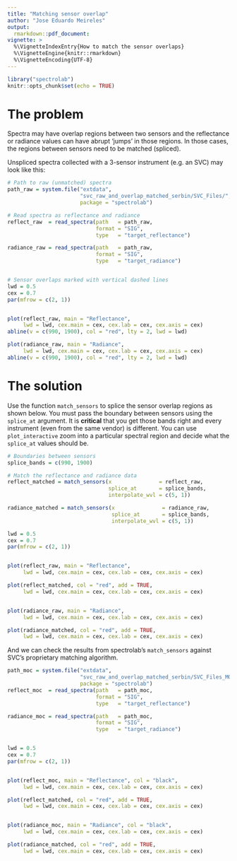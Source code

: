 ```yaml
---
title: "Matching sensor overlap"
author: "Jose Eduardo Meireles"
output:
  rmarkdown::pdf_document:
vignette: > 
  %\VignetteIndexEntry{How to match the sensor overlaps}
  %\VignetteEngine{knitr::rmarkdown} 
  %\VignetteEncoding{UTF-8}
---
```


```r
library("spectrolab")
knitr::opts_chunk$set(echo = TRUE)
```

# The problem

Spectra may have overlap regions between two sensors and the reflectance or radiance values can have abrupt 'jumps' in those regions. In those cases, the regions between sensors need to be matched (spliced).

Unspliced spectra collected with a 3-sensor instrument (e.g. an SVC) may look like this:

```r

# Path to raw (unmatched) spectra
path_raw = system.file("extdata",
                       "svc_raw_and_overlap_matched_serbin/SVC_Files/", 
                       package = "spectrolab") 

# Read spectra as reflectance and radiance
reflect_raw  = read_spectra(path   = path_raw,
                            format = "SIG",
                            type   = "target_reflectance")

radiance_raw = read_spectra(path   = path_raw,
                            format = "SIG",
                            type   = "target_radiance")


# Sensor overlaps marked with vertical dashed lines
lwd = 0.5
cex = 0.7
par(mfrow = c(2, 1))


plot(reflect_raw, main = "Reflectance",
     lwd = lwd, cex.main = cex, cex.lab = cex, cex.axis = cex)
abline(v = c(990, 1900), col = "red", lty = 2, lwd = lwd)

plot(radiance_raw, main = "Radiance",
     lwd = lwd, cex.main = cex, cex.lab = cex, cex.axis = cex)
abline(v = c(990, 1900), col = "red", lty = 2, lwd = lwd)
```

# The solution

Use the function `match_sensors` to splice the sensor overlap regions as shown below. You must pass the boundary between sensors using the `splice_at` argument. It is **critical** that you get those bands right and every instrument (even from the same vendor) is different. You can use `plot_interactive` zoom into a particular spectral region and decide what the `splice_at` values should be.

```r

# Boundaries between sensors
splice_bands = c(990, 1900)

# Match the reflectance and radiance data
reflect_matched = match_sensors(x               = reflect_raw,
                                splice_at       = splice_bands,
                                interpolate_wvl = c(5, 1))

radiance_matched = match_sensors(x               = radiance_raw,
                                 splice_at       = splice_bands,
                                 interpolate_wvl = c(5, 1))

lwd = 0.5
cex = 0.7
par(mfrow = c(2, 1))


plot(reflect_raw, main = "Reflectance",
     lwd = lwd, cex.main = cex, cex.lab = cex, cex.axis = cex)

plot(reflect_matched, col = "red", add = TRUE,
     lwd = lwd, cex.main = cex, cex.lab = cex, cex.axis = cex)


plot(radiance_raw, main = "Radiance",
     lwd = lwd, cex.main = cex, cex.lab = cex, cex.axis = cex)

plot(radiance_matched, col = "red", add = TRUE,
     lwd = lwd, cex.main = cex, cex.lab = cex, cex.axis = cex)
```

And we can check the results from spectrolab's `match_sensors` against SVC's proprietary matching algorithm. 

```r
path_moc = system.file("extdata",
                       "svc_raw_and_overlap_matched_serbin/SVC_Files_MOC/", 
                       package = "spectrolab") 
reflect_moc  = read_spectra(path   = path_moc,
                            format = "SIG",
                            type   = "target_reflectance")

radiance_moc = read_spectra(path   = path_moc,
                            format = "SIG",
                            type   = "target_radiance")


lwd = 0.5
cex = 0.7
par(mfrow = c(2, 1))


plot(reflect_moc, main = "Reflectance", col = "black",
     lwd = lwd, cex.main = cex, cex.lab = cex, cex.axis = cex)

plot(reflect_matched, col = "red", add = TRUE,
     lwd = lwd, cex.main = cex, cex.lab = cex, cex.axis = cex)


plot(radiance_moc, main = "Radiance", col = "black",
     lwd = lwd, cex.main = cex, cex.lab = cex, cex.axis = cex)

plot(radiance_matched, col = "red", add = TRUE,
     lwd = lwd, cex.main = cex, cex.lab = cex, cex.axis = cex)
```



